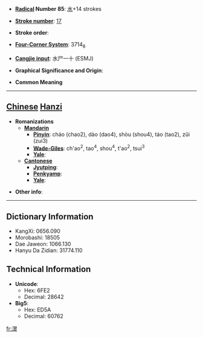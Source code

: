 * '''[[Wiktionary:Chinese radical index| Radical]] Number 85''': [[Wiktionary:Chinese radical index 水|水]]+14 strokes

* '''[[Wiktionary:Chinese total strokes index|Stroke number]]''': [[Wiktionary:Chinese total strokes index 17|17]]

* '''Stroke order''': 

* '''[[Wiktionary:Chinese four corner index|Four-Corner System]]''': 3714<sub>8</sub>

* '''[[Wiktionary:Chinese Cangjie index|Cangjie input]]''': 水尸一十 (ESMJ)

* '''Graphical Significance and Origin''': 

* '''Common Meaning'''

----

== [[Chinese]] [[Hanzi]] ==

* '''Romanizations'''
** '''[[Mandarin]]'''
*** '''[[Pinyin]]''': cháo (chao2), dào (dao4), shòu (shou4), táo (tao2), zǔi (zui3)
*** '''[[Wade-Giles]]''': ch'ao<sup>2</sup>, tao<sup>4</sup>, shou<sup>4</sup>, t'ao<sup>2</sup>, tsui<sup>3</sup>
*** '''[[Yale]]''': 
** '''[[Cantonese]]'''
*** '''[[Jyutping]]''':
*** '''[[Penkyamp]]''': 
*** '''[[Yale]]''': 

* '''Other info''': 

----

== Dictionary Information ==

* KangXi: 0656.090
* Morobashi: 18505
* Dae Jaweon: 1066.130
* Hanyu Da Zidian: 31774.110

== Technical Information ==

* '''Unicode''':
** Hex: 6FE2
** Decimal: 28642
* '''Big5''':
** Hex: ED5A
** Decimal: 60762

[[fr:濢]]